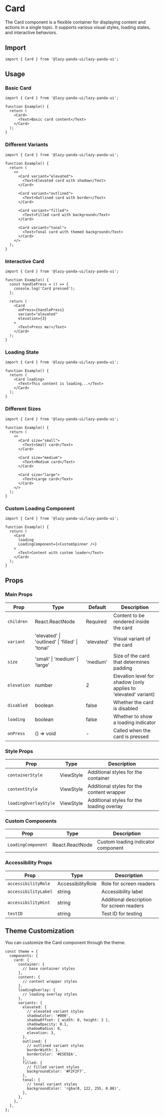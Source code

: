 # Card

The Card component is a flexible container for displaying content and actions in a single topic. It supports various visual styles, loading states, and interactive behaviors.

## Import

```tsx
import { Card } from '@lazy-panda-ui/lazy-panda-ui';
```

## Usage

### Basic Card

```tsx
import { Card } from '@lazy-panda-ui/lazy-panda-ui';

function Example() {
  return (
    <Card>
      <Text>Basic card content</Text>
    </Card>
  );
}
```

### Different Variants

```tsx
import { Card } from '@lazy-panda-ui/lazy-panda-ui';

function Example() {
  return (
    <>
      <Card variant="elevated">
        <Text>Elevated card with shadow</Text>
      </Card>

      <Card variant="outlined">
        <Text>Outlined card with border</Text>
      </Card>

      <Card variant="filled">
        <Text>Filled card with background</Text>
      </Card>

      <Card variant="tonal">
        <Text>Tonal card with themed background</Text>
      </Card>
    </>
  );
}
```

### Interactive Card

```tsx
import { Card } from '@lazy-panda-ui/lazy-panda-ui';

function Example() {
  const handlePress = () => {
    console.log('Card pressed');
  };

  return (
    <Card
      onPress={handlePress}
      variant="elevated"
      elevation={3}
    >
      <Text>Press me!</Text>
    </Card>
  );
}
```

### Loading State

```tsx
import { Card } from '@lazy-panda-ui/lazy-panda-ui';

function Example() {
  return (
    <Card loading>
      <Text>This content is loading...</Text>
    </Card>
  );
}
```

### Different Sizes

```tsx
import { Card } from '@lazy-panda-ui/lazy-panda-ui';

function Example() {
  return (
    <>
      <Card size="small">
        <Text>Small card</Text>
      </Card>

      <Card size="medium">
        <Text>Medium card</Text>
      </Card>

      <Card size="large">
        <Text>Large card</Text>
      </Card>
    </>
  );
}
```

### Custom Loading Component

```tsx
import { Card } from '@lazy-panda-ui/lazy-panda-ui';

function Example() {
  return (
    <Card
      loading
      LoadingComponent={<CustomSpinner />}
    >
      <Text>Content with custom loader</Text>
    </Card>
  );
}
```

## Props

### Main Props

| Prop | Type | Default | Description |
|------|------|---------|-------------|
| `children` | React.ReactNode | Required | Content to be rendered inside the card |
| `variant` | 'elevated' \| 'outlined' \| 'filled' \| 'tonal' | 'elevated' | Visual variant of the card |
| `size` | 'small' \| 'medium' \| 'large' | 'medium' | Size of the card that determines padding |
| `elevation` | number | 2 | Elevation level for shadow (only applies to 'elevated' variant) |
| `disabled` | boolean | false | Whether the card is disabled |
| `loading` | boolean | false | Whether to show a loading indicator |
| `onPress` | () => void | - | Called when the card is pressed |

### Style Props

| Prop | Type | Description |
|------|------|-------------|
| `containerStyle` | ViewStyle | Additional styles for the container |
| `contentStyle` | ViewStyle | Additional styles for the content wrapper |
| `loadingOverlayStyle` | ViewStyle | Additional styles for the loading overlay |

### Custom Components

| Prop | Type | Description |
|------|------|-------------|
| `LoadingComponent` | React.ReactNode | Custom loading indicator component |

### Accessibility Props

| Prop | Type | Description |
|------|------|-------------|
| `accessibilityRole` | AccessibilityRole | Role for screen readers |
| `accessibilityLabel` | string | Accessibility label |
| `accessibilityHint` | string | Additional description for screen readers |
| `testID` | string | Test ID for testing |

## Theme Customization

You can customize the Card component through the theme:

```tsx
const theme = {
  components: {
    card: {
      container: {
        // base container styles
      },
      content: {
        // content wrapper styles
      },
      loadingOverlay: {
        // loading overlay styles
      },
      variants: {
        elevated: {
          // elevated variant styles
          shadowColor: '#000',
          shadowOffset: { width: 0, height: 2 },
          shadowOpacity: 0.1,
          shadowRadius: 8,
          elevation: 3,
        },
        outlined: {
          // outlined variant styles
          borderWidth: 1,
          borderColor: '#E5E5EA',
        },
        filled: {
          // filled variant styles
          backgroundColor: '#F2F2F7',
        },
        tonal: {
          // tonal variant styles
          backgroundColor: 'rgba(0, 122, 255, 0.08)',
        },
      },
    },
  },
};
```
